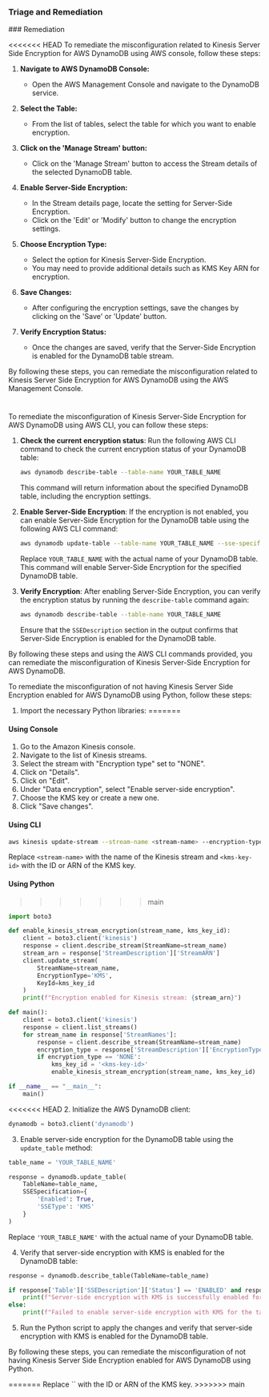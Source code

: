 
### Triage and Remediation
<Tabs>
<Tab title='Remediation'>
### Remediation

<<<<<<< HEAD
<AccordionGroup>
<Accordion title='Using Console' defaultOpen='true'>
To remediate the misconfiguration related to Kinesis Server Side Encryption for AWS DynamoDB using AWS console, follow these steps:

1. **Navigate to AWS DynamoDB Console:**
   - Open the AWS Management Console and navigate to the DynamoDB service.

2. **Select the Table:**
   - From the list of tables, select the table for which you want to enable encryption.

3. **Click on the 'Manage Stream' button:**
   - Click on the 'Manage Stream' button to access the Stream details of the selected DynamoDB table.

4. **Enable Server-Side Encryption:**
   - In the Stream details page, locate the setting for Server-Side Encryption.
   - Click on the 'Edit' or 'Modify' button to change the encryption settings.

5. **Choose Encryption Type:**
   - Select the option for Kinesis Server-Side Encryption.
   - You may need to provide additional details such as KMS Key ARN for encryption.

6. **Save Changes:**
   - After configuring the encryption settings, save the changes by clicking on the 'Save' or 'Update' button.

7. **Verify Encryption Status:**
   - Once the changes are saved, verify that the Server-Side Encryption is enabled for the DynamoDB table stream.

By following these steps, you can remediate the misconfiguration related to Kinesis Server Side Encryption for AWS DynamoDB using the AWS Management Console.

#
</Accordion>

<Accordion title='Using CLI'>
To remediate the misconfiguration of Kinesis Server-Side Encryption for AWS DynamoDB using AWS CLI, you can follow these steps:

1. **Check the current encryption status**: Run the following AWS CLI command to check the current encryption status of your DynamoDB table:
   
   ```bash
   aws dynamodb describe-table --table-name YOUR_TABLE_NAME
   ```
   
   This command will return information about the specified DynamoDB table, including the encryption settings.

2. **Enable Server-Side Encryption**: If the encryption is not enabled, you can enable Server-Side Encryption for the DynamoDB table using the following AWS CLI command:

   ```bash
   aws dynamodb update-table --table-name YOUR_TABLE_NAME --sse-specification Enabled=true
   ```

   Replace `YOUR_TABLE_NAME` with the actual name of your DynamoDB table. This command will enable Server-Side Encryption for the specified DynamoDB table.

3. **Verify Encryption**: After enabling Server-Side Encryption, you can verify the encryption status by running the `describe-table` command again:

   ```bash
   aws dynamodb describe-table --table-name YOUR_TABLE_NAME
   ```

   Ensure that the `SSEDescription` section in the output confirms that Server-Side Encryption is enabled for the DynamoDB table.

By following these steps and using the AWS CLI commands provided, you can remediate the misconfiguration of Kinesis Server-Side Encryption for AWS DynamoDB.
</Accordion>

<Accordion title='Using Python'>
To remediate the misconfiguration of not having Kinesis Server Side Encryption enabled for AWS DynamoDB using Python, follow these steps:

1. Import the necessary Python libraries:
=======
#### Using Console
1. Go to the Amazon Kinesis console.
2. Navigate to the list of Kinesis streams.
3. Select the stream with "Encryption type" set to "NONE".
4. Click on "Details".
5. Click on "Edit".
6. Under "Data encryption", select "Enable server-side encryption".
7. Choose the KMS key or create a new one.
8. Click "Save changes".

#### Using CLI
```bash
aws kinesis update-stream --stream-name <stream-name> --encryption-type KMS --encryption-key-id <kms-key-id>
```

Replace `<stream-name>` with the name of the Kinesis stream and `<kms-key-id>` with the ID or ARN of the KMS key.

#### Using Python
>>>>>>> main
```python
import boto3

def enable_kinesis_stream_encryption(stream_name, kms_key_id):
    client = boto3.client('kinesis')
    response = client.describe_stream(StreamName=stream_name)
    stream_arn = response['StreamDescription']['StreamARN']
    client.update_stream(
        StreamName=stream_name,
        EncryptionType='KMS',
        KeyId=kms_key_id
    )
    print(f"Encryption enabled for Kinesis stream: {stream_arn}")

def main():
    client = boto3.client('kinesis')
    response = client.list_streams()
    for stream_name in response['StreamNames']:
        response = client.describe_stream(StreamName=stream_name)
        encryption_type = response['StreamDescription']['EncryptionType']
        if encryption_type == 'NONE':
            kms_key_id = '<kms-key-id>'
            enable_kinesis_stream_encryption(stream_name, kms_key_id)

if __name__ == "__main__":
    main()
```

<<<<<<< HEAD
2. Initialize the AWS DynamoDB client:
```python
dynamodb = boto3.client('dynamodb')
```

3. Enable server-side encryption for the DynamoDB table using the `update_table` method:
```python
table_name = 'YOUR_TABLE_NAME'

response = dynamodb.update_table(
    TableName=table_name,
    SSESpecification={
        'Enabled': True,
        'SSEType': 'KMS'
    }
)
```
Replace `'YOUR_TABLE_NAME'` with the actual name of your DynamoDB table.

4. Verify that server-side encryption with KMS is enabled for the DynamoDB table:
```python
response = dynamodb.describe_table(TableName=table_name)

if response['Table']['SSEDescription']['Status'] == 'ENABLED' and response['Table']['SSEDescription']['SSEType'] == 'KMS':
    print(f"Server-side encryption with KMS is successfully enabled for the table {table_name}.")
else:
    print(f"Failed to enable server-side encryption with KMS for the table {table_name}.")
```

5. Run the Python script to apply the changes and verify that server-side encryption with KMS is enabled for the DynamoDB table.

By following these steps, you can remediate the misconfiguration of not having Kinesis Server Side Encryption enabled for AWS DynamoDB using Python.
</Accordion>

</AccordionGroup>
</Tab>
</Tabs>
=======
Replace `<kms-key-id>` with the ID or ARN of the KMS key.
>>>>>>> main
